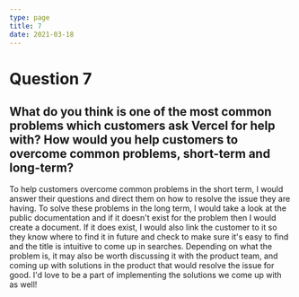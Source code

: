```yaml
---
type: page
title: 7
date: 2021-03-18
---
```


# Question 7

## What do you think is one of the most common problems which customers ask Vercel for help with? How would you help customers to overcome common problems, short-term and long-term?



To help customers overcome common problems in the short term, I would answer their questions and direct them on how to resolve the issue they are having. To solve these problems in the long term, I would take a look at the public documentation and if it doesn't exist for the problem then I would create a document. If it does exist, I would also link the customer to it so they know where to find it in future and check to make sure it's easy to find and the title is intuitive to come up in searches. Depending on what the problem is, it may also be worth discussing it with the product team, and coming up with solutions in the product that would resolve the issue for good. I'd love to be a part of implementing the solutions we come up with as well!